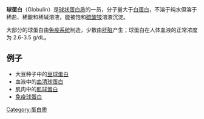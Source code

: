 {{Expand |time=2011-10-11T13:35:04+00:00 }}
{{Chemref |time=2011-10-11T13:35:04+00:00 }}
'''球蛋白'''（Globulin）是[[球状蛋白质|球状蛋白质]]的一员，分子量大于[[白蛋白|白蛋白]]，不溶于纯水但溶于稀盐、稀酸和稀碱溶液，能被饱和[[硫酸铵|硫酸铵]]溶液沉淀。

大部分的球蛋白由[[免疫系统|免疫系统]]制造，少数由[[肝脏|肝脏]]产生；球蛋白在人体血液的正常浓度为 2.6-3.5 g/dL。

== 例子 ==
* 大豆种子中的[[豆球蛋白|豆球蛋白]]
* 血液中的[[血清球蛋白|血清球蛋白]]
* 肌肉中的[[肌球蛋白|肌球蛋白]]
* [[免疫球蛋白|免疫球蛋白]]

{{Biochem-stub}}

{{蛋白质}}

[[Category:蛋白质|Category:蛋白质]]